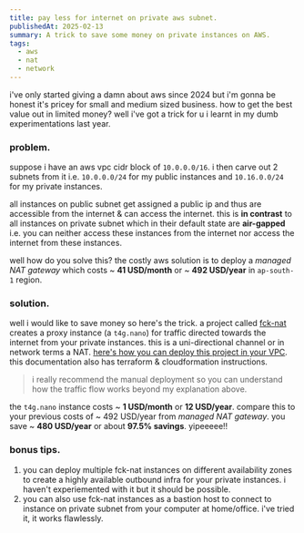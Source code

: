 ```yaml
---
title: pay less for internet on private aws subnet.
publishedAt: 2025-02-13
summary: A trick to save some money on private instances on AWS.
tags:
  - aws
  - nat
  - network
---
```


i've only started giving a damn about aws since 2024
but i'm gonna be honest it's pricey for small and
medium sized business. how to get the best value out in
limited money? well i've got a trick for u i learnt
in my dumb experimentations last year.

### problem.

suppose i have an aws vpc cidr block of `10.0.0.0/16`.
i then carve out 2 subnets from it i.e. `10.0.0.0/24` for
my public instances and `10.16.0.0/24` for my private
instances.

all instances on public subnet get assigned
a public ip and thus are accessible from the internet &
can access the internet. this is **in contrast** to all
instances on private subnet which in their default state
are **air-gapped** i.e. you can neither access these
instances from the internet nor access the internet
from these instances.

well how do you solve this? the costly aws solution is
to deploy a _managed NAT gateway_ which costs ~
**41 USD/month** or ~ **492 USD/year** in `ap-south-1`
region.

### solution.

well i would like to save money so here's the trick.
a project called [fck-nat](https://fck-nat.dev/)
creates a proxy instance (a `t4g.nano`) for traffic
directed towards the internet from your private
instances. this is a uni-directional channel or in
network terms a NAT. [here's how you can deploy this
project in your VPC](https://fck-nat.dev/stable/deploying/#manual-web-console).
this documentation also has terraform & cloudformation
instructions.

> i really recommend the manual deployment so you
> can understand how the traffic flow works beyond
> my explanation above.

the `t4g.nano` instance costs ~ **1 USD/month** or
**12 USD/year**. compare this to your previous costs of
~ 492 USD/year from _managed NAT gateway_. you save ~
**480 USD/year** or about **97.5% savings**. yipeeeee!!

### bonus tips.

1. you can deploy multiple fck-nat instances
   on different availability zones to create a highly
   available outbound infra for your private instances.
   i haven't experiemented with it but it should be
   possible.
2. you can also use fck-nat instances as a bastion
   host to connect to instance on private subnet from
   your computer at home/office. i've tried it, it
   works flawlessly.
